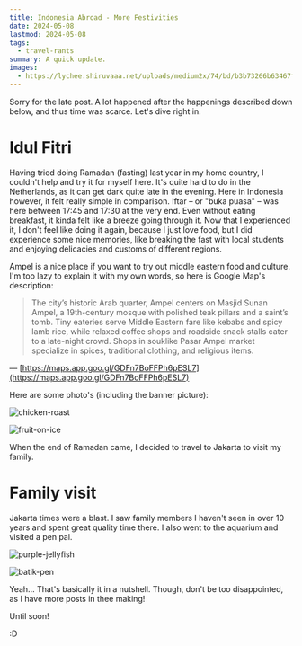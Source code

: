 ```yaml
---
title: Indonesia Abroad - More Festivities
date: 2024-05-08
lastmod: 2024-05-08
tags:
  - travel-rants
summary: A quick update.
images:
  - https://lychee.shiruvaaa.net/uploads/medium2x/74/bd/b3b73266b63467fc88b0c365258e.jpg
---
```

  

Sorry for the late post. A lot happened after the happenings described down below, and thus time was scarce. Let's dive right in.

# Idul Fitri

  

Having tried doing Ramadan (fasting) last year in my home country, I couldn't help and try it for myself here. It's quite hard to do in the Netherlands, as it can get dark quite late in the evening. Here in Indonesia however, it felt really simple in comparison. Iftar – or "buka puasa" – was here between 17:45 and 17:30 at the very end. Even without eating breakfast, it kinda felt like a breeze going through it. Now that I experienced it, I don't feel like doing it again, because I just love food, but I did experience some nice memories, like breaking the fast with local students and enjoying delicacies and customs of different regions.

  

Ampel is a nice place if you want to try out middle eastern food and culture. I'm too lazy to explain it with my own words, so here is Google Map's description:

> The city’s historic Arab quarter, Ampel centers on Masjid Sunan Ampel, a 19th-century mosque with polished teak pillars and a saint’s tomb. Tiny eateries serve Middle Eastern fare like kebabs and spicy lamb rice, while relaxed coffee shops and roadside snack stalls cater to a late-night crowd. Shops in souklike Pasar Ampel market specialize in spices, traditional clothing, and religious items.  

&mdash; [https://maps.app.goo.gl/GDFn7BoFFPh6pESL7](https://maps.app.goo.gl/GDFn7BoFFPh6pESL7)

Here are some photo's (including the banner picture):

![chicken-roast](https://lychee.shiruvaaa.net/uploads/medium2x/6b/04/3b117c03dd9cd707e72096cef54b.jpg)

![fruit-on-ice](https://lychee.shiruvaaa.net/uploads/medium2x/03/85/c114a689d377ff6d2405dd75de91.jpg)

When the end of Ramadan came, I decided to travel to Jakarta to visit my family.

  

# Family visit

Jakarta times were a blast. I saw family members I haven't seen in over 10 years and spent great quality time there. I also went to the aquarium and visited a pen pal.

![purple-jellyfish](https://lychee.shiruvaaa.net/uploads/medium2x/a2/71/3317d50f00b1072e748e2d731fbd.jpg)

![batik-pen](https://lychee.shiruvaaa.net/uploads/medium2x/61/20/a45d078544c99447089e3f7a302a.jpg)

  

Yeah... That's basically it in a nutshell. Though, don't be too disappointed, as I have more posts in thee making!

Until soon!

:D